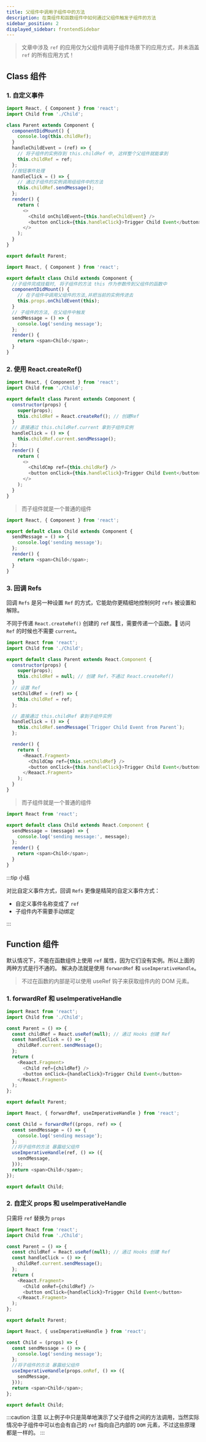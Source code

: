 ```yaml
---
title: 父组件中调用子组件中的方法
description: 在类组件和函数组件中如何通过父组件触发子组件的方法
sidebar_position: 2
displayed_sidebar: frontendSidebar
---
```


<Author count={4800} publish="2023-05-4 18:42:00" edit="2023-05-13 00:51:00" />

> 文章中涉及 `ref` 的应用仅为父组件调用子组件场景下的应用方式，并未涵盖 `ref` 的所有应用方式！

## Class 组件

### 1. 自定义事件

<Tabs>
<TabItem value="parent" label="父组件" default>

```js {10,20} showLineNumbers title=Parent.js
import React, { Component } from 'react';
import Child from './Child';

class Parent extends Component {
  componentDidMount() {
    console.log(this.childRef);
  }
  handleChildEvent = (ref) => {
    // 将子组件的实例存到 this.childRef 中, 这样整个父组件就能拿到
    this.childRef = ref;
  };
  //按钮事件处理
  handleClick = () => {
    // 通过子组件的实例调用组组件中的方法
    this.childRef.sendMessage();
  };
  render() {
    return (
      <>
        <Child onChildEvent={this.handleChildEvent} />
        <button onClick={this.handleClick}>Trigger Child Event</button>
      </>
    );
  }
}

export default Parent;
```

</TabItem >
<TabItem value="child" label="子组件" default>

```js title=Child.js
import React, { Component } from 'react';

export default class Child extends Component {
  //子组件完成挂载时, 将子组件的方法 this 作为参数传到父组件的函数中
  componentDidMount() {
    // 在子组件中调用父组件的方法,并把当前的实例传进去
    this.props.onChildEvent(this);
  }
  // 子组件的方法, 在父组件中触发
  sendMessage = () => {
    console.log('sending message');
  };
  render() {
    return <span>Child</span>;
  }
}
```

</TabItem>
</Tabs>

### 2. 使用 React.createRef()

<Tabs>
<TabItem value="parent" label="父组件" default>

```js {8,17} showLineNumbers title=Parent.js
import React, { Component } from 'react';
import Child from './Child';

export default class Parent extends Component {
  constructor(props) {
    super(props);
    this.childRef = React.createRef(); // 创建Ref
  }
  // 直接通过 this.childRef.current 拿到子组件实例
  handleClick = () => {
    this.childRef.current.sendMessage();
  };
  render() {
    return (
      <>
        <ChildCmp ref={this.childRef} />
        <button onClick={this.handleClick}>Trigger Child Event</button>
      </>
    );
  }
}
```

</TabItem>
<TabItem value="child" label="子组件" >

> 而子组件就是一个普通的组件

```js title=Child.js
import React, { Component } from 'react';

export default class Child extends Component {
  sendMessage = () => {
    console.log('sending message');
  };
  render() {
    return <span>Child</span>;
  }
}
```

  </TabItem >
</Tabs>

### 3. 回调 Refs

回调 `Refs` 是另一种设置 `Ref` 的方式，它能助你更精细地控制何时 `refs` 被设置和解除。

不同于传递 `React.createRef()` 创建的 `ref` 属性，需要传递一个函数。🍒 访问 `Ref` 的时候也不需要 `current`。

<Tabs>
<TabItem value="parent" label="父组件" default>

```js {7,11,22} showLineNumbers title=Parent.js
import React from 'react';
import Child from './Child';

export default class Parent extends React.Component {
  constructor(props) {
    super(props);
    this.childRef = null; // 创建 Ref，不通过 React.createRef()
  }
  // 设置 Ref
  setChildRef = (ref) => {
    this.childRef = ref;
  };

  // 直接通过 this.childRef 拿到子组件实例
  handleClick = () => {
    this.childRef.sendMessage(`Trigger Child Event from Parent`);
  };

  render() {
    return (
      <Reaact.Fragment>
        <ChildCmp ref={this.setChildRef} />
        <button onClick={this.handleClick}>Trigger Child Event</button>
      </Reaact.Fragment>
    );
  }
}
```

</TabItem>
<TabItem value="child" label="子组件" >

> 而子组件就是一个普通的组件

```js title=Child.js
import React from 'react';

export default class Child extends React.Component {
  sendMessage = (message) => {
    console.log('sending message:', message);
  };
  render() {
    return <span>Child</span>;
  }
}
```

</TabItem >
</Tabs>

:::tip 小结

对比自定义事件方式，回调 `Refs` 更像是精简的自定义事件方式：

- 自定义事件名称变成了 `ref`
- 子组件内不需要手动绑定

:::

## Function 组件

默认情况下，不能在函数组件上使用 `ref` 属性，因为它们没有实例。所以上面的两种方式是行不通的。
解决办法就是使用 `forwardRef` 和 `useImperativeHandle`。

> <Emphasis>不过在函数的内部是可以使用 useRef 钩子来获取组件内的 DOM 元素。</Emphasis>

### 1. forwardRef 和 useImperativeHandle

<Tabs>
<TabItem value="parent" label="父组件" default>

```js {5,11} showLineNumbers title=Parent.js
import React from 'react';
import Child from './Child';

const Parent = () => {
  const childRef = React.useRef(null); // 通过 Hooks 创建 Ref
  const handleClick = () => {
    childRef.current.sendMessage();
  };
  return (
    <Reaact.Fragment>
      <Child ref={childRef} />
      <button onClick={handleClick}>Trigger Child Event</button>
    </Reaact.Fragment>
  );
};

export default Parent;
```

</TabItem>
<TabItem value="child" label="子组件" >

```js {8-10} showLineNumbers title=Child.js
import React, { forwardRef, useImperativeHandle } from 'react';

const Child = forwardRef((props, ref) => {
  const sendMessage = () => {
    console.log('sending message');
  };
  //将子组件的方法 暴露给父组件
  useImperativeHandle(ref, () => ({
    sendMessage,
  }));
  return <span>Child</span>;
});

export default Child;
```

  </TabItem >
</Tabs>

### 2. 自定义 props 和 useImperativeHandle

只需将 `ref` 替换为 `props`

<Tabs>
<TabItem value="parent" label="父组件" default>

```js title=Parent.js
import React from 'react';
import Child from './Child';

const Parent = () => {
  const childRef = React.useRef(null); // 通过 Hooks 创建 Ref
  const handleClick = () => {
    childRef.current.sendMessage();
  };
  return (
    <Reaact.Fragment>
      <Child onRef={childRef} />
      <button onClick={handleClick}>Trigger Child Event</button>
    </Reaact.Fragment>
  );
};

export default Parent;
```

</TabItem>
<TabItem value="child" label="子组件" >

```js {8-10} showLineNumbers title=Child.js
import React, { useImperativeHandle } from 'react';

const Child = (props) => {
  const sendMessage = () => {
    console.log('sending message');
  };
  //将子组件的方法 暴露给父组件
  useImperativeHandle(props.onRef, () => ({
    sendMessage,
  }));
  return <span>Child</span>;
};

export default Child;
```

  </TabItem >
</Tabs>

:::caution 注意
以上例子中只是简单地演示了父子组件之间的方法调用，当然实际情况中子组件中可以也会有自己的 `ref` 指向自己内部的 `DOM` 元素，不过这些原理都是一样的。
:::
